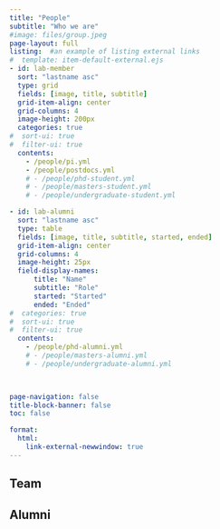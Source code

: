 ```yaml
---
title: "People"
subtitle: "Who we are"
#image: files/group.jpeg
page-layout: full
listing:  #an example of listing external links
#  template: item-default-external.ejs
- id: lab-member
  sort: "lastname asc"
  type: grid
  fields: [image, title, subtitle]
  grid-item-align: center
  grid-columns: 4
  image-height: 200px
  categories: true
#  sort-ui: true
#  filter-ui: true
  contents: 
    - /people/pi.yml  
    - /people/postdocs.yml
    # - /people/phd-student.yml
    # - /people/masters-student.yml
    # - /people/undergraduate-student.yml

- id: lab-alumni
  sort: "lastname asc"
  type: table
  fields: [image, title, subtitle, started, ended]
  grid-item-align: center  
  grid-columns: 4
  image-height: 25px
  field-display-names: 
      title: "Name"
      subtitle: "Role"
      started: "Started"
      ended: "Ended"
#  categories: true
#  sort-ui: true
#  filter-ui: true
  contents: 
    - /people/phd-alumni.yml
    # - /people/masters-alumni.yml
    # - /people/undergraduate-alumni.yml

 

page-navigation: false
title-block-banner: false
toc: false

format:
  html:
    link-external-newwindow: true
---
```



## Team

:::{#lab-member}
:::


## Alumni

:::{#lab-alumni}
:::

